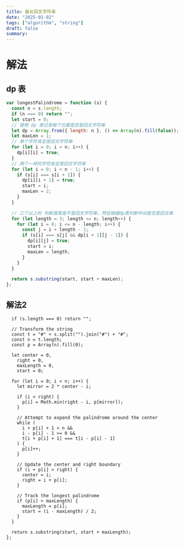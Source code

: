 ```yaml
---
title: 最长回文字符串
date: "2025-01-02"
tags: ["algorithm", "string"]
draft: false
summary:
---
```



# 解法

## dp 表

```js
var longestPalindrome = function (s) {
  const n = s.length;
  if (n === 0) return "";
  let start = 0;
  // 使用 dp 表记录每个位置是否是回文字符串
  let dp = Array.from({ length: n }, () => Array(n).fill(false));
  let maxLen = 1;
  // 单个字符肯定是回文字符串
  for (let i = 0; i < n; i++) {
    dp[i][i] = true;
  }
  // 两个一样的字符肯定是回文字符串
  for (let i = 0; i < n - 1; i++) {
    if (s[i] === s[i + 1]) {
      dp[i][i + 1] = true;
      start = i;
      maxLen = 2;
    }
  }

  // 三个以上的 判断首尾是不是回文字符串，然后根据dp表判断中间是否是回文串
  for (let length = 3; length <= n; length++) {
    for (let i = 0; i <= n - length; i++) {
      const j = i + length - 1;
      if (s[i] === s[j] && dp[i + 1][j - 1]) {
        dp[i][j] = true;
        start = i;
        maxLen = length;
      }
    }
  }

  return s.substring(start, start + maxLen);
};
```

## 解法2
```jsvar longestPalindrome = function (s) {
  if (s.length === 0) return "";

  // Transform the string
  const t = "#" + s.split("").join("#") + "#";
  const n = t.length;
  const p = Array(n).fill(0);

  let center = 0,
    right = 0,
    maxLength = 0,
    start = 0;

  for (let i = 0; i < n; i++) {
    let mirror = 2 * center - i;

    if (i < right) {
      p[i] = Math.min(right - i, p[mirror]);
    }

    // Attempt to expand the palindrome around the center
    while (
      i + p[i] + 1 < n &&
      i - p[i] - 1 >= 0 &&
      t[i + p[i] + 1] === t[i - p[i] - 1]
    ) {
      p[i]++;
    }

    // Update the center and right boundary
    if (i + p[i] > right) {
      center = i;
      right = i + p[i];
    }

    // Track the longest palindrome
    if (p[i] > maxLength) {
      maxLength = p[i];
      start = (i - maxLength) / 2;
    }
  }

  return s.substring(start, start + maxLength);
};
```
